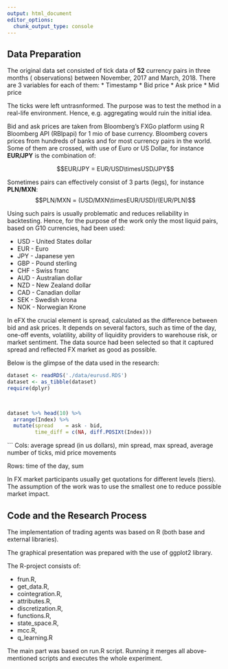 ```yaml
---
output: html_document
editor_options: 
  chunk_output_type: console
---
```

## Data Preparation

The original data set consisted of tick data of **52** currency pairs in three months
( observations) between November, 2017 and March, 2018. There are 3 variables for each of them:
* Timestamp 
* Bid price 
* Ask price
* Mid price



The ticks were left untrasnformed. The purpose was to test the method in a real-life environment. Hence, e.g. aggregating would ruin the initial idea.

Bid and ask prices are taken from Bloomberg's FXGo platform using R Bloomberg API (RBlpapi) for 1 mio of base currency.
Bloomberg covers prices from hundreds of banks and for most currency pairs in the world. Some of them are crossed, with use of Euro or US Dollar, for instance **EUR/JPY** is the combination of:

$$EUR/JPY = EUR/USD\timesUSD/JPY$$

Sometimes pairs can effectively consist of 3 parts (legs), for instance **PLN/MXN**:
$$PLN/MXN = (USD/MXN\timesEUR/USD)/(EUR/PLN)$$

Using such pairs is usually problematic and reduces reliability in backtesting. Hence, for the purpose of the work only the most liquid pairs, based on G10 currencies, had been used:

* USD - United States dollar
* EUR - Euro
* JPY - Japanese yen
* GBP - Pound sterling
* CHF - Swiss franc
* AUD - Australian dollar
* NZD - New Zealand dollar
* CAD - Canadian dollar
* SEK - Swedish krona
* NOK - Norwegian Krone

In eFX the crucial element is spread, calculated as the difference between bid and ask prices. It depends on several factors, such as time of the day, one-off events, volatility, ability of liquidity providers to warehouse risk, or market sentiment. The data source had been selected so that it captured spread and reflected FX market as good as possible.

Below is the glimpse of the data used in the research:


```r
dataset <- readRDS('./data/eurusd.RDS')
dataset <- as_tibble(dataset)
require(dplyr)

  
```

```r
dataset %>% head(10) %>% 
  arrange(Index) %>% 
  mutate(spread    = ask - bid,
         time_diff = c(NA, diff.POSIXt(Index)))


```

```
Cols: average spread (in us dollars), min spread, max spread, average number of ticks, mid price movements 

Rows: time of the day, sum



In FX market participants usually get quotations for different levels (tiers). The assumption of the work was to use the smallest one to reduce possible market impact.




## Code and the Research Process

The implementation of trading agents was based on R (both base and external libraries).

The graphical presentation was prepared with the use of ggplot2 library. 


The R-project consists of:

* frun.R, 
* get_data.R, 
* cointegration.R, 
* attributes.R, 
* discretization.R,
* functions.R, 
* state_space.R, 
* mcc.R, 
* q_learning.R



The main part was based on run.R script. Running it merges all above-mentioned scripts and executes the whole experiment. 

 